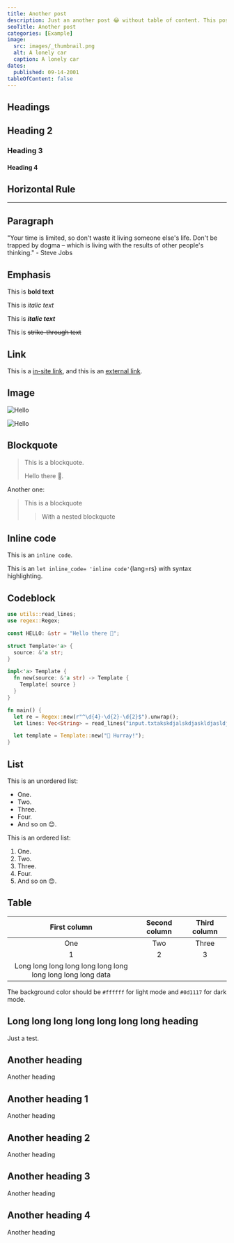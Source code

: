 ```yaml
---
title: Another post
description: Just an another post 😂 without table of content. This post shows all kind of styled markdown components
seoTitle: Another post
categories: [Example]
image:
  src: images/_thumbnail.png
  alt: A lonely car
  caption: A lonely car
dates:
  published: 09-14-2001
tableOfContent: false
---
```


## Headings

## Heading 2

### Heading 3

#### Heading 4

## Horizontal Rule

---

## Paragraph

"Your time is limited, so don't waste it living someone else's life. Don't be trapped by dogma – which is living with
the results of other people's thinking." - Steve Jobs

## Emphasis

This is **bold text**

This is _italic text_

This is **_italic text_**

This is ~~strike-through text~~

## Link

This is a [in-site link](/), and this is an [external link](https://www.youtube.com/watch?v=dQw4w9WgXcQ).

## Image

![Hello](images/_default-logo.png "Hello")

![Hello](images/_hello.png "Hello")

## Blockquote

> This is a blockquote.
>
> Hello there 💖.

Another one:

> This is a blockquote
>
> > With a nested blockquote

## Inline code

This is an `inline code`.

This is an `let inline_code= 'inline code'`{lang=rs} with syntax highlighting.

## Codeblock

```rs title=example.rs
use utils::read_lines;
use regex::Regex;

const HELLO: &str = "Hello there 💖";

struct Template<'a> {
  source: &'a str;
}

impl<'a> Template {
  fn new(source: &'a str) -> Template {
    Template{ source }
  }
}

fn main() {
  let re = Regex::new(r"^\d{4}-\d{2}-\d{2}$").unwrap();
  let lines: Vec<String> = read_lines("input.txtakskdjalskdjaskldjasldjaslkdjaslkdjaslkdjaslkdjalskdjalskdjsalkasdjalskjdlaskjdlkasjdk");

  let template = Template::new("🎉 Hurray!");
}
```

## List

This is an unordered list:

- One.
- Two.
- Three.
- Four.
- And so on 😊.

This is an ordered list:

1. One.
2. Two.
3. Three.
4. Four.
5. And so on 😊.

## Table

|                        First column                         | Second column | Third column |
| :---------------------------------------------------------: | :-----------: | :----------: |
|                             One                             |      Two      |    Three     |
|                              1                              |       2       |      3       |
| Long long long long long long long long long long long data |               |              |

The background color should be `#ffffff` for light mode and `#0d1117` for dark mode.

## Long long long long long long long heading

Just a test.

## Another heading

Another heading

## Another heading 1

Another heading

## Another heading 2

Another heading

## Another heading 3

Another heading

## Another heading 4

Another heading
